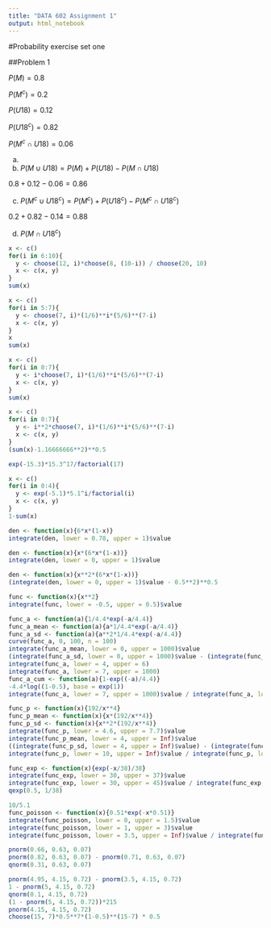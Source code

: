 ```yaml
---
title: "DATA 602 Assignment 1"
output: html_notebook
---
```


#Probability exercise set one

##Problem 1

$P(M) = 0.8$

$P(M^c) = 0.2$

$P(U18) = 0.12$

$P(U18^c) = 0.82$

$P(M^c \cap U18) = 0.06$

a.


b.
$P(M \cup U18) = P(M) + P(U18) - P(M \cap U18)$

$0.8 + 0.12 - 0.06 = 0.86$

c.
$P(M^c \cup U18^c) = P(M^c) + P(U18^c) - P(M^c \cap U18^c)$

$0.2 + 0.82 - 0.14 = 0.88$

d.
$P(M \cap U18^c)$

```r
x <- c()
for(i in 6:10){
  y <- choose(12, i)*choose(8, (10-i)) / choose(20, 10)
  x <- c(x, y)
}
sum(x)
```

```r
x <- c()
for(i in 5:7){
  y <- choose(7, i)*(1/6)**i*(5/6)**(7-i)
  x <- c(x, y)
}
x
sum(x)
```

```r
x <- c()
for(i in 0:7){
  y <- i*choose(7, i)*(1/6)**i*(5/6)**(7-i)
  x <- c(x, y)
}
sum(x)
```

```r
x <- c()
for(i in 0:7){
  y <- i**2*choose(7, i)*(1/6)**i*(5/6)**(7-i)
  x <- c(x, y)
}
(sum(x)-1.16666666**2)**0.5
```

```r
exp(-15.3)*15.3^17/factorial(17)
```

```r
x <- c()
for(i in 0:4){
  y <- exp(-5.1)*5.1^i/factorial(i)
  x <- c(x, y)
}
1-sum(x)
```

```r
den <- function(x){6*x*(1-x)}
integrate(den, lower = 0.78, upper = 1)$value
```

```r
den <- function(x){x*(6*x*(1-x))}
integrate(den, lower = 0, upper = 1)$value
```

```r
den <- function(x){x**2*(6*x*(1-x))}
(integrate(den, lower = 0, upper = 1)$value - 0.5**2)**0.5
```

```r
func <- function(x){x**2}
integrate(func, lower = -0.5, upper = 0.5)$value
```

```r
func_a <- function(a){1/4.4*exp(-a/4.4)}
func_a_mean <- function(a){a*1/4.4*exp(-a/4.4)}
func_a_sd <- function(a){a**2*1/4.4*exp(-a/4.4)}
curve(func_a, 0, 100, n = 100)
integrate(func_a_mean, lower = 0, upper = 1000)$value
(integrate(func_a_sd, lower = 0, upper = 1000)$value - (integrate(func_a_mean, lower = 0, upper = 1000)$value)**2)**0.5
integrate(func_a, lower = 4, upper = 6)
integrate(func_a, lower = 7, upper = 1000)
func_a_cum <- function(a){1-exp((-a)/4.4)}
-4.4*log((1-0.5), base = exp(1))
integrate(func_a, lower = 7, upper = 1000)$value / integrate(func_a, lower = 6, upper = 1000)$value
```

```r
func_p <- function(x){192/x**4}
func_p_mean <- function(x){x*(192/x**4)}
func_p_sd <- function(x){x**2*(192/x**4)}
integrate(func_p, lower = 4.6, upper = 7.7)$value
integrate(func_p_mean, lower = 4, upper = Inf)$value
((integrate(func_p_sd, lower = 4, upper = Inf)$value) - (integrate(func_p_mean, lower = 4, upper = Inf)$value**2))**0.5
integrate(func_p, lower = 10, upper = Inf)$value / integrate(func_p, lower = 5, upper = Inf)$value
```

```r
func_exp <- function(x){exp(-x/38)/38}
integrate(func_exp, lower = 30, upper = 37)$value
integrate(func_exp, lower = 30, upper = 45)$value / integrate(func_exp, lower = 30, upper = Inf)$value
qexp(0.5, 1/38)
```

```r
10/5.1
func_poisson <- function(x){0.51*exp(-x*0.51)}
integrate(func_poisson, lower = 0, upper = 1.5)$value
integrate(func_poisson, lower = 1, upper = 3)$value
integrate(func_poisson, lower = 3.5, upper = Inf)$value / integrate(func_poisson, lower = 1, upper = Inf)$value
```

```r
pnorm(0.66, 0.63, 0.07)
pnorm(0.82, 0.63, 0.07) - pnorm(0.71, 0.63, 0.07)
qnorm(0.31, 0.63, 0.07)
```

```r
pnorm(4.95, 4.15, 0.72) - pnorm(3.5, 4.15, 0.72)
1 - pnorm(5, 4.15, 0.72)
qnorm(0.1, 4.15, 0.72)
(1 - pnorm(5, 4.15, 0.72))*215
pnorm(4.15, 4.15, 0.72)
choose(15, 7)*0.5**7*(1-0.5)**(15-7) * 0.5
```